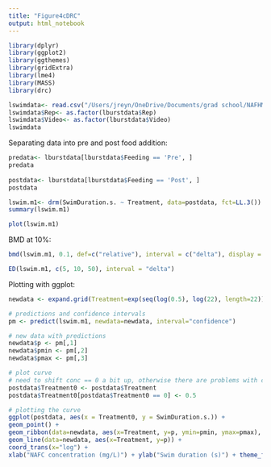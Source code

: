 ```yaml
---
title: "Figure4cDRC"
output: html_notebook
---
```


```r
library(dplyr)
library(ggplot2)
library(ggthemes)
library(gridExtra)
library(lme4)
library(MASS)
library(drc)

lswimdata<- read.csv("/Users/jreyn/OneDrive/Documents/grad school/NAFHM19/Data/analysis/behavsimple.csv")
lswimdata$Rep<- as.factor(lburstdata$Rep)
lswimdata$Video<- as.factor(lburstdata$Video)
lswimdata
```

Separating data into pre and post food addition:
```r
predata<- lburstdata[lburstdata$Feeding == 'Pre', ]
predata
  
postdata<- lburstdata[lburstdata$Feeding == 'Post', ]
postdata
```


```r
lswim.m1<- drm(SwimDuration.s. ~ Treatment, data=postdata, fct=LL.3())
summary(lswim.m1)
```
```r
plot(lswim.m1)
```

BMD at 10%:
```r
bmd(lswim.m1, 0.1, def=c("relative"), interval = c("delta"), display = TRUE)
```



```r
ED(lswim.m1, c(5, 10, 50), interval = "delta")
```




Plotting with ggplot:
```r
newdata <- expand.grid(Treatment=exp(seq(log(0.5), log(22), length=22)))
```

```r
# predictions and confidence intervals
pm <- predict(lswim.m1, newdata=newdata, interval="confidence")
```

```r
# new data with predictions
newdata$p <- pm[,1]
newdata$pmin <- pm[,2]
newdata$pmax <- pm[,3]
```

```r
# plot curve
# need to shift conc == 0 a bit up, otherwise there are problems with coord_trans
postdata$Treatment0 <- postdata$Treatment
postdata$Treatment0[postdata$Treatment0 == 0] <- 0.5
```

```r
# plotting the curve
ggplot(postdata, aes(x = Treatment0, y = SwimDuration.s.)) +
geom_point() + 
geom_ribbon(data=newdata, aes(x=Treatment, y=p, ymin=pmin, ymax=pmax), alpha=0.2) +
geom_line(data=newdata, aes(x=Treatment, y=p)) +
coord_trans(x="log") +
xlab("NAFC concentration (mg/L)") + ylab("Swim duration (s)") + theme_few()
```














